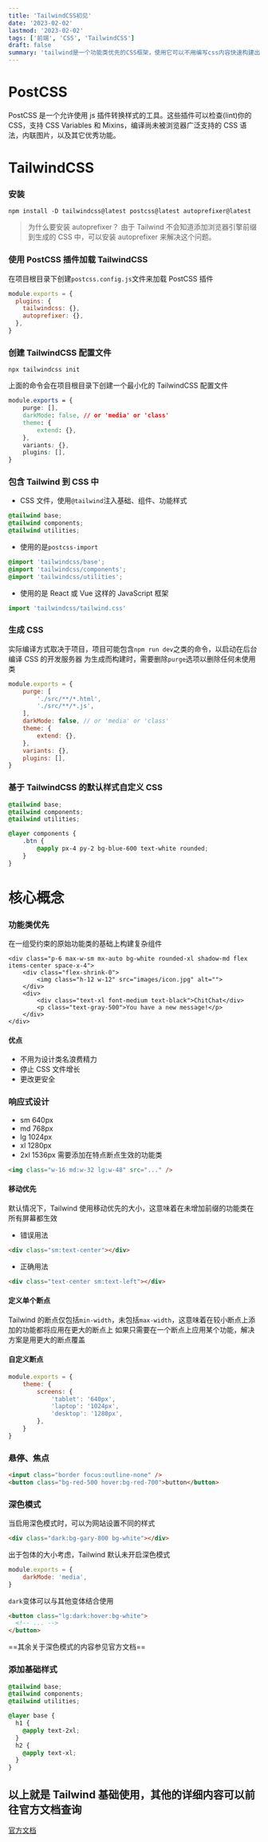 ```yaml
---
title: 'TailwindCSS初见'
date: '2023-02-02'
lastmod: '2023-02-02'
tags: ['前端', 'CSS', 'TailwindCSS']
draft: false
summary: 'tailwind是一个功能类优先的CSS框架，使用它可以不用编写css内容快速构建出页面，搭配组件化框架效果更好'
---
```


# PostCSS

PostCSS 是一个允许使用 js 插件转换样式的工具。这些插件可以检查(lint)你的 CSS，支持 CSS Variables 和 Mixins，编译尚未被浏览器广泛支持的 CSS 语法，内联图片，以及其它优秀功能。

# TailwindCSS

### 安装

```shell
npm install -D tailwindcss@latest postcss@latest autoprefixer@latest
```

> 为什么要安装 autoprefixer？
> 由于 Tailwind 不会知道添加浏览器引擎前缀到生成的 CSS 中，可以安装 autoprefixer 来解决这个问题。

### 使用 PostCSS 插件加载 TailwindCSS

在项目根目录下创建`postcss.config.js`文件来加载 PostCSS 插件

```js
module.exports = {
  plugins: {
    tailwindcss: {},
    autoprefixer: {},
  },
}
```

### 创建 TailwindCSS 配置文件

```shell
npx tailwindcss init
```

上面的命令会在项目根目录下创建一个最小化的 TailwindCSS 配置文件

```js:tailwind..config.css
module.exports = {
	purge: [],
	darkMode: false, // or 'media' or 'class'
	theme: {
		extend: {},
	},
	variants: {},
	plugins: [],
}
```

### 包含 Tailwind 到 CSS 中

- CSS 文件，使用`@tailwind`注入基础、组件、功能样式

```css:/your-css-folder/styles.css
@tailwind base;
@tailwind components;
@tailwind utilities;
```

- 使用的是`postcss-import`

```css
@import 'tailwindcss/base';
@import 'tailwindcss/components';
@import 'tailwindcss/utilities';
```

- 使用的是 React 或 Vue 这样的 JavaScript 框架

```js
import 'tailwindcss/tailwind.css'
```

### 生成 CSS

实际编译方式取决于项目，项目可能包含`npm run dev`之类的命令，以启动在后台编译 CSS 的开发服务器
为生成而构建时，需要删除`purge`选项以删除任何未使用类

```js:tailwind.config.js
module.exports = {
	purge: [
		'./src/**/*.html',
	    './src/**/*.js',
	],
	darkMode: false, // or 'media' or 'class'
    theme: {
		extend: {},
    },
    variants: {},
    plugins: [],
}
```

### 基于 TailwindCSS 的默认样式自定义 CSS

```css:./src/tailwind.css
@tailwind base;
@tailwind components;
@tailwind utilities;

@layer components {
	.btn {
		@apply px-4 py-2 bg-blue-600 text-white rounded;
	}
}
```

# 核心概念

### 功能类优先

在一组受约束的原始功能类的基础上构建复杂组件

```html:示例
<div class="p-6 max-w-sm mx-auto bg-white rounded-xl shadow-md flex items-center space-x-4">
	<div class="flex-shrink-0">
		<img class="h-12 w-12" src="images/icon.jpg" alt="">
	</div>
	<div>
		<div class="text-xl font-medium text-black">ChitChat</div>
		<p class="text-gray-500">You have a new message!</p>
	</div>
</div>
```

#### 优点

- 不用为设计类名浪费精力
- 停止 CSS 文件增长
- 更改更安全

### 响应式设计

- sm 640px
- md 768px
- lg 1024px
- xl 1280px
- 2xl 1536px
  需要添加在特点断点生效的功能类

```html
<img class="w-16 md:w-32 lg:w-48" src="..." />
```

#### 移动优先

默认情况下，Tailwind 使用移动优先的大小，这意味着在未增加前缀的功能类在所有屏幕都生效

- 错误用法

```html
<div class="sm:text-center"></div>
```

- 正确用法

```html
<div class="text-center sm:text-left"></div>
```

#### 定义单个断点

Tailwind 的断点仅包括`min-width`，未包括`max-width`，这意味着在较小断点上添加的功能都将应用在更大的断点上
如果只需要在一个断点上应用某个功能，解决方案是用更大的断点覆盖

#### 自定义断点

```js:tailwind.config.js
module.exports = {
	theme: {
		screens: {
			'tablet': '640px',
			'laptop': '1024px',
			'desktop': '1280px',
		},
	}
}
```

### 悬停、焦点

```html
<input class="border focus:outline-none" />
<button class="bg-red-500 hover:bg-red-700">button</button>
```

### 深色模式

当启用深色模式时，可以为网站设置不同的样式

```html
<div class="dark:bg-gary-800 bg-white"></div>
```

出于包体的大小考虑，Tailwind 默认未开启深色模式

```js:tailwind.config.js
module.exports = {
	darkMode: 'media',
}
```

`dark`变体可以与其他变体结合使用

```html
<button class="lg:dark:hover:bg-white">
  <!-- ... -->
</button>
```

==其余关于深色模式的内容参见官方文档==

### 添加基础样式

```css
@tailwind base;
@tailwind components;
@tailwind utilities;

@layer base {
  h1 {
    @apply text-2xl;
  }
  h2 {
    @apply text-xl;
  }
}
```

## 以上就是 Tailwind 基础使用，其他的详细内容可以前往官方文档查询

[官方文档](https://www.tailwindcss.cn/docs)
